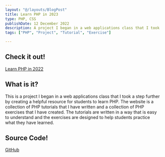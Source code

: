 ```yaml
---
layout: "@/layouts/BlogPost"
title: Learn PHP in 2023
type: PHP, CSS
publishDate: 12 December 2022
description: A project I began in a web applications class that I took a step further by creating a helpful resource for students to learn PHP.
tags: ["PHP", "Project", "Tutorial", "Exercise"]

---
```


## Check it out!

[Learn PHP in 2022](https://matthieufelker.vqb.rzj.mybluehost.me/it261/website/index.php)

## What is it?

This is a project I began in a web applications class that I took a step further by creating a helpful resource for students to learn PHP. The website is a collection of PHP tutorials that I have written and a collection of PHP exercises that I have created. The tutorials are written in a way that is easy to understand and the exercises are designed to help students practice what they have learned.

## Source Code!

[GitHub](https://github.com/Matthieu-ui/it261/)
